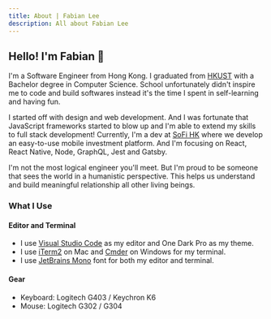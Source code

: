 ```yaml
---
title: About | Fabian Lee
description: All about Fabian Lee
---
```


## Hello! I'm Fabian 👋

I'm a Software Engineer from Hong Kong. I graduated from [HKUST](https://www.ust.hk/) with a Bachelor degree in Computer Science. School unfortunately didn't inspire me to code and build softwares instead it's the time I spent in self-learning and having fun.

I started off with design and web development. And I was fortunate that JavaScript frameworks started to blow up and I'm able to extend my skills to full stack development! Currently, I'm a dev at [SoFi HK](https://www.sofi.hk/) where we develop an easy-to-use mobile investment platform. And I'm focusing on React, React Native, Node, GraphQL, Jest and Gatsby.

I'm not the most logical engineer you'll meet. But I'm proud to be someone that sees the world in a humanistic perspective. This helps us understand and build meaningful relationship all other living beings.

### What I Use

#### Editor and Terminal

- I use [Visual Studio Code](https://code.visualstudio.com/) as my editor and One Dark Pro as my theme.
- I use [iTerm2](https://www.iterm2.com/) on Mac and [Cmder](https://cmder.net/) on Windows for my terminal.
- I use [JetBrains Mono](https://www.jetbrains.com/lp/mono/) font for both my editor and terminal.

#### Gear

- Keyboard: Logitech G403 / Keychron K6
- Mouse: Logitech G302 / G304